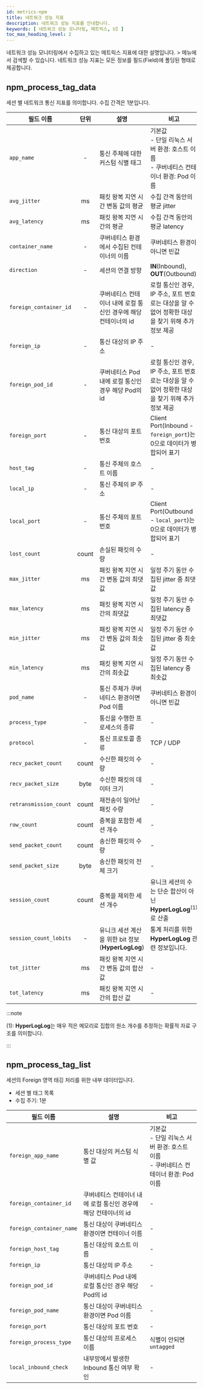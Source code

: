 ```yaml
---
id: metrics-npm
title: 네트워크 성능 지표
description: 네트워크 성능 지표를 안내합니다. 
keywords: [ 네트워크 성능 모니터링, 메트릭스, UI ]
toc_max_heading_level: 2
---
```


네트워크 성능 모니터링에서 수집하고 있는 메트릭스 지표에 대한 설명입니다. <Cmdname sid="sitemap" className="uitext" /> &gt; <Cmdname sid="tag_count" className="uitext" /> 메뉴에서 검색할 수 있습니다. 네트워크 성능 지표는 모든 정보를 필드(Field)에 폴딩된 형태로 제공합니다.

## npm_process_tag_data

세션 별 네트워크 통신 지표를 의미합니다. 수집 간격은 1분입니다.

| 필드 이름 | 단위 | 설명 | 비고 |
| -- | :--: | -- | -- |
| `app_name` | - | 통신 주체에 대한 커스텀 식별 태그 | 기본값<br/>- 단일 리눅스 서버 환경: 호스트 이름<br/>- 쿠버네티스 컨테이너 환경: Pod 이름 |
| `avg_jitter` | ms | 패킷 왕복 지연 시간 변동 값의 평균 | 수집 간격 동안의 평균 jitter |
| `avg_latency` | ms | 패킷 왕복 지연 시간의 평균 | 수집 간격 동안의 평균 latency |
| `container_name` | - | 쿠버네티스 환경에서 수집된 컨테이너의 이름 | 쿠버네티스 환경이 아니면 빈값 |
| `direction` | - | 세션의 연결 방향 | **IN**(Inbound), **OUT**(Outbound) |
| `foreign_container_id` | - | 쿠버네티스 컨테이너 내에 로컬 통신인 경우에 해당 컨테이너의 id | 로컬 통신인 경우, IP 주소, 포트 번호로는 대상을 알 수 없어 정확한 대상을 찾기 위해 추가 정보 제공 |
| `foreign_ip` | - | 통신 대상의 IP 주소 | - |
| `foreign_pod_id` | - | 쿠버네티스 Pod 내에 로컬 통신인 경우 해당 Pod의 id | 로컬 통신인 경우, IP 주소, 포트 번호로는 대상을 알 수 없어 정확한 대상을 찾기 위해 추가 정보 제공 |
| `foreign_port` | - | 통신 대상의 포트 번호 | Client Port(Inbound - `foreign_port`)는 0으로 데이터가 병합되어 표기 |
| `host_tag` | - | 통신 주체의 호스트 이름 | - |
| `local_ip` | - | 통신 주체의 IP 주소 | - |
| `local_port` | - | 통신 주체의 포트 번호 | Client Port(Outbound - `local_port`)는 0으로 데이터가 병합되어 표기 |
| `lost_count` | count | 손실된 패킷의 수량 | - |
| `max_jitter` | ms | 패킷 왕복 지연 시간 변동 값의 최댓값 | 일정 주기 동안 수집된 jitter 중 최댓값 |
| `max_latency` | ms | 패킷 왕복 지연 시간의 최댓값 | 일정 주기 동안 수집된 latency 중 최댓값 |
| `min_jitter` | ms | 패킷 왕복 지연 시간 변동 값의 최솟값 | 일정 주기 동안 수집된 jitter 중 최솟값 |
| `min_latency` | ms | 패킷 왕복 지연 시간의 최솟값 | 일정 주기 동안 수집된 latency 중 최솟값 |
| `pod_name` | - | 통신 주체가 쿠버네티스 환경이면 Pod 이름 | 쿠버네티스 환경이 아니면 빈값 |
| `process_type` | - | 통신을 수행한 프로세스의 종류 | - |
| `protocol` | - | 통신 프로토콜 종류 | TCP / UDP |
| `recv_packet_count` | count | 수신한 패킷의 수량 | - |
| `recv_packet_size` | byte | 수신한 패킷의 데이터 크기 | - |
| `retransmission_count` | count | 재전송이 일어난 패킷 수량 | - |
| `row_count` | count | 중복을 포함한 세션 개수 | - |
| `send_packet_count` | count | 송신한 패킷의 수량 | - |
| `send_packet_size` | byte | 송신한 패킷의 전체 크기 | - |
| `session_count` | count | 중복을 제외한 세션 개수 | 유니크 세션의 수는 단순 합산이 아닌 **HyperLogLog**<sup><Link to="#hyperloglog">(1)</Link></sup>로 산출 |
| `session_count_lobits` | - | 유니크 세션 계산을 위한 bit 정보(**HyperLogLog**) | 통계 처리를 위한 **HyperLogLog** 관련 정보입니다. |
| `tot_jitter` | ms | 패킷 왕복 지연 시간 변동 값의 합산 값 | - |
| `tot_latency` | ms | 패킷 왕복 지연 시간의 합산 값 | - |

:::note

<a name="hyperloglog">(1)</a>: <b>HyperLogLog</b>는 매우 적은 메모리로 집합의 원소 개수를 추정하는 확률적 자료 구조를 의미합니다.

:::

## npm_process_tag_list

세션의 Foreign 영역 태깅 처리를 위한 내부 데이터입니다.

* 세션 별 태그 목록
* 수집 주기: 1분

| 필드 이름 | 설명 | 비고 |
| -- | -- | -- |
| `foreign_app_name` | 통신 대상의 커스텀 식별 값 | 기본값<br/>- 단일 리눅스 서버 환경: 호스트 이름<br/>- 쿠버네티스 컨테이너 환경: Pod 이름 |
| `foreign_container_id` | 쿠버네티스 컨테이너 내에 로컬 통신인 경우에 해당 컨테이너의 id | - |
| `foreign_container_name` | 통신 대상이 쿠버네티스 환경이면 컨테이너 이름 | - |
| `foreign_host_tag` | 통신 대상의 호스트 이름 | - |
| `foreign_ip` | 통신 대상의 IP 주소 | - |
| `foreign_pod_id` | 쿠버네티스 Pod 내에 로컬 통신인 경우 해당 Pod의 id | - |
| `foreign_pod_name` | 통신 대상이 쿠버네티스 환경이면 Pod 이름 | - |
| `foreign_port` | 통신 대상의 포트 번호 | - |
| `foreign_process_type` | 통신 대상의 프로세스 이름 | 식별이 안되면 `untagged` |
| `local_inbound_check` | 내부망에서 발생한 Inbound 통신 여부 확인 | - |